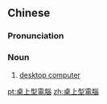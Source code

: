 {{also|桌上型电脑}}
==Chinese==
{{zh-forms|s=桌上型电脑|type=32}}

===Pronunciation===
{{zh-pron
|m=zhuōshàngxíng diànnǎo
|c=coek3 soeng6 jing4 din6 nou5
|cat=n
}}

===Noun===
{{zh-noun}}

# [[desktop computer]]

[[pt:桌上型電腦]]
[[zh:桌上型電腦]]